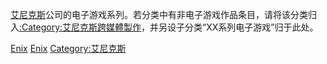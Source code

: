 [[艾尼克斯|艾尼克斯]]公司的电子游戏系列。若分类中有非电子游戏作品条目，请将该分类归入[[:Category:艾尼克斯跨媒體製作|:Category:艾尼克斯跨媒體製作]]，并另设子分类“XX系列电子游戏”归于此处。

[[Category:史克威尔艾尼克斯电子游戏系列|Enix]]
[[Category:各公司电子游戏系列|Enix]]
[[Category:艾尼克斯|Category:艾尼克斯]]